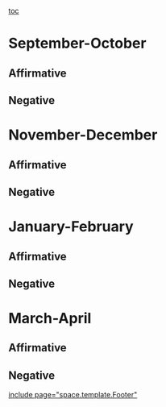 [[toc]]
=September-October= 
==Affirmative== 
==Negative== 

=November-December= 
==Affirmative== 
<span style="font-family: Arial;">
</span>
==Negative== 


=January-February= 
==Affirmative== 
==Negative== 

=March-April= 
==Affirmative== 
==Negative== 

[[include page="space.template.Footer"]]